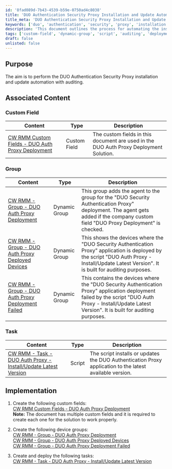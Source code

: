 ```yaml
---
id: '8fad089d-7b43-4539-b59e-0750ad4c8038'
title: 'DUO Authentication Security Proxy Installation and Update Automation'
title_meta: 'DUO Authentication Security Proxy Installation and Update Automation'
keywords: ['duo', 'authentication', 'security', 'proxy', 'installation', 'update', 'automation', 'auditing']
description: 'This document outlines the process for automating the installation and update of the DUO Authentication Security Proxy, including the necessary custom fields, dynamic groups, and tasks for effective management and auditing.'
tags: ['custom-field', 'dynamic-group', 'script', 'auditing', 'deployment', 'software']
draft: false
unlisted: false
---
```

## Purpose

The aim is to perform the DUO Authentication Security Proxy installation and update automation with auditing.

## Associated Content

### Custom Field

| Content                                                                                             | Type        | Description                                                                                              |
|-----------------------------------------------------------------------------------------------------|-------------|----------------------------------------------------------------------------------------------------------|
| [CW RMM Custom Fields - DUO Auth Proxy Deployment](https://proval.itglue.com/DOC-5078775-17914128) | Custom Field | The custom fields in this document are used in the DUO Auth Proxy Deployment Solution.                  |

### Group

| Content                                                                                             | Type         | Description                                                                                              |
|-----------------------------------------------------------------------------------------------------|--------------|----------------------------------------------------------------------------------------------------------|
| [CW RMM - Group - DUO Auth Proxy Deployment](https://proval.itglue.com/DOC-5078775-17914130)       | Dynamic Group | This group adds the agent to the group for the "DUO Security Authentication Proxy" deployment. The agent gets added if the company custom field "DUO Proxy Deployment" is checked. |
| [CW RMM - Group - DUO Auth Proxy Deployed Devices](https://proval.itglue.com/DOC-5078775-17914500) | Dynamic Group | This shows the devices where the "DUO Security Authentication Proxy" application is deployed by the script "DUO Auth Proxy - Install/Update Latest Version". It is built for auditing purposes. |
| [CW RMM - Group - DUO Auth Proxy Deployment Failed](https://proval.itglue.com/DOC-5078775-17914492) | Dynamic Group | This contains the devices where the "DUO Security Authentication Proxy" application deployment failed by the script "DUO Auth Proxy - Install/Update Latest Version". It is built for auditing purposes. |

### Task

| Content                                                                                             | Type   | Description                                                                                              |
|-----------------------------------------------------------------------------------------------------|--------|----------------------------------------------------------------------------------------------------------|
| [CW RMM - Task - DUO Auth Proxy - Install/Update Latest Version](https://proval.itglue.com/DOC-5078775-17914124) | Script | The script installs or updates the DUO Authentication Proxy application to the latest available version. |

## Implementation

1. Create the following custom fields:  
   [CW RMM Custom Fields - DUO Auth Proxy Deployment](https://proval.itglue.com/DOC-5078775-17914128)  
   **Note:** The document has multiple custom fields and it is required to create each one for the solution to work properly.

2. Create the following device groups:  
   [CW RMM - Group - DUO Auth Proxy Deployment](https://proval.itglue.com/DOC-5078775-17914130)  
   [CW RMM - Group - DUO Auth Proxy Deployed Devices](https://proval.itglue.com/DOC-5078775-17914500)  
   [CW RMM - Group - DUO Auth Proxy Deployment Failed](https://proval.itglue.com/DOC-5078775-17914492)  

3. Create and deploy the following tasks:  
   [CW RMM - Task - DUO Auth Proxy - Install/Update Latest Version](https://proval.itglue.com/DOC-5078775-17914124)  











